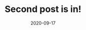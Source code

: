 ---
title: Second post is in!
slug: my-second-post
date: 2020-09-17
featureImage: 2e.jpg
excerpt: Some text I think, that goes here for the second post. To fill the empty space inside te page. I hope they have pudding in here!
---